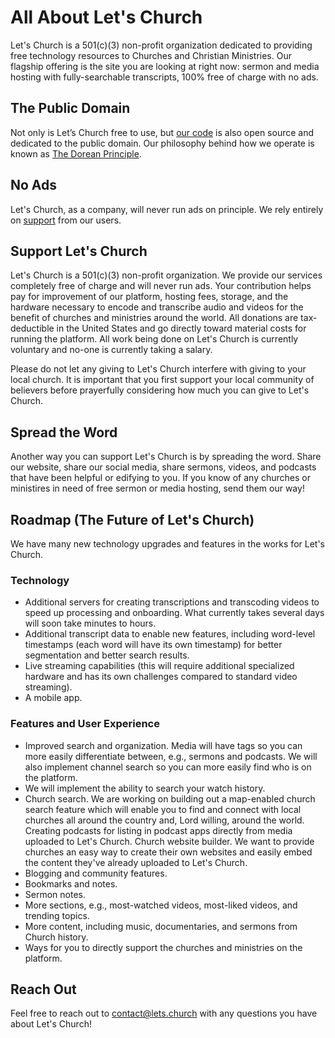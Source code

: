 
<Og
  title="All About Let's Church"
  description="Free Christian Videos with No Ads"
/>

# All About Let's Church

Let's Church is a 501(c)(3) non-profit organization dedicated to providing free
technology resources to Churches and Christian Ministries. Our flagship
offering is the site you are looking at right now: sermon and media hosting
with fully-searchable transcripts, 100% free of charge with no ads.

## The Public Domain

Not only is Let’s Church free to use, but [our
code](https://gitlab.com/letschurch) is also open source and dedicated to the
public domain. Our philosophy behind how we operate is known as [The Dorean
Principle](/about/dorean).

## No Ads

Let's Church, as a company, will never run ads on principle. We rely entirely
on [support](#support-lets-church) from our users.

## Support Let's Church

Let's Church is a 501(c)(3) non-profit organization. We provide our services
completely free of charge and will never run ads. Your contribution helps pay
for improvement of our platform, hosting fees, storage, and the hardware
necessary to encode and transcribe audio and videos for the benefit of
churches and ministries around the world. All donations are tax-deductible in
the United States and go directly toward material costs for running the
platform. All work being done on Let's Church is currently voluntary and
no-one is currently taking a salary.

<DonateButton />

Please do not let any giving to Let's Church interfere with giving to your
local church. It is important that you first support your local community of
believers before prayerfully considering how much you can give to Let's Church.

## Spread the Word

Another way you can support Let's Church is by spreading the word. Share our
website, share our social media, share sermons, videos, and podcasts that have
been helpful or edifying to you. If you know of any churches or ministires in
need of free sermon or media hosting, send them our way!

## Roadmap (The Future of Let's Church)

We have many new technology upgrades and features in the works for Let's Church.

### Technology

- Additional servers for creating transcriptions and transcoding videos to
  speed up processing and onboarding. What currently takes several days will
  soon take minutes to hours.
- Additional transcript data to enable new features, including word-level
  timestamps (each word will have its own timestamp) for better segmentation
  and better search results.
- Live streaming capabilities (this will require additional specialized
  hardware and has its own challenges compared to standard video streaming).
- A mobile app.

### Features and User Experience

- Improved search and organization. Media will have tags so you can more easily
  differentiate between, e.g., sermons and podcasts. We will also implement
  channel search so you can more easily find who is on the platform.
- We will implement the ability to search your watch history.
- Church search. We are working on building out a map-enabled church search
  feature which will enable you to find and connect with local churches all
  around the country and, Lord willing, around the world. Creating podcasts for
  listing in podcast apps directly from media uploaded to Let's Church. Church
  website builder. We want to provide churches an easy way to create their own
  websites and easily embed the content they've already uploaded to Let's
  Church.
- Blogging and community features.
- Bookmarks and notes.
- Sermon notes.
- More sections, e.g., most-watched videos, most-liked videos, and trending
  topics.
- More content, including music, documentaries, and sermons from Church
  history.
- Ways for you to directly support the churches and ministries on the platform.

## Reach Out

Feel free to reach out to [contact@lets.church](mailto:contact@lets.church)
with any questions you have about Let's Church!

<AboutStats />
